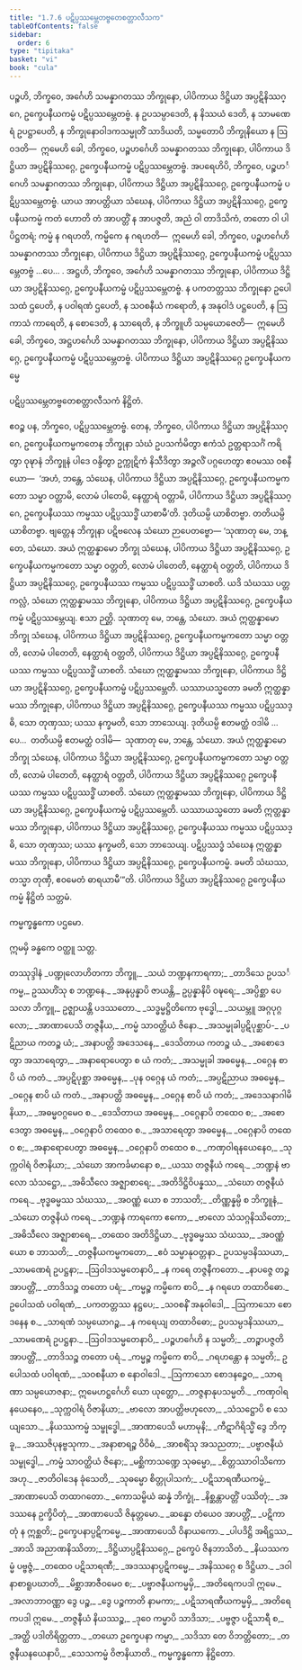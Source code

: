 ```yaml
---
title: "1.7.6 ပဋိပ္ပဿမ္ဘေတဗ္ဗတေစတ္တာလီသက"
tableOfContents: false
sidebar:
  order: 6
type: "tipitaka"
basket: "vi"
book: "cula"
---
```



<DynamicBreadcrumb />

<Division number="73" book="cula">

<Paragraph number="329" book="cula">
ပဉ္စဟိ, ဘိက္ခဝေ, အင်္ဂေဟိ သမန္နာဂတဿ ဘိက္ခုနော, ပါပိကာယ ဒိဋ္ဌိယာ အပ္ပဋိနိဿဂ္ဂေ, ဥက္ခေပနီယကမ္မံ ပဋိပ္ပဿမ္ဘေတဗ္ဗံ. န ဥပသမ္ပာဒေတိ, န နိဿယံ ဒေတိ, န သာမဏေရံ ဥပဋ္ဌာပေတိ, န ဘိက္ခုနောဝါဒကသမ္မုတိံ သာဒိယတိ, သမ္မတောပိ ဘိက္ခုနိယော န ဩဝဒတိ—  ဣမေဟိ ခေါ, ဘိက္ခဝေ, ပဉ္စဟင်္ဂေဟိ သမန္နာဂတဿ ဘိက္ခုနော, ပါပိကာယ ဒိဋ္ဌိယာ အပ္ပဋိနိဿဂ္ဂေ, ဥက္ခေပနီယကမ္မံ ပဋိပ္ပဿမ္ဘေတဗ္ဗံ.
</Paragraph>

<Paragraph number="330" book="cula">
အပရေဟိပိ, ဘိက္ခဝေ, ပဉ္စဟင်္ဂေဟိ သမန္နာဂတဿ ဘိက္ခုနော, ပါပိကာယ ဒိဋ္ဌိယာ အပ္ပဋိနိဿဂ္ဂေ, ဥက္ခေပနီယကမ္မံ ပဋိပ္ပဿမ္ဘေတဗ္ဗံ. ယာယ အာပတ္တိယာ သံဃေန, ပါပိကာယ ဒိဋ္ဌိယာ အပ္ပဋိနိဿဂ္ဂေ, ဥက္ခေပနီယကမ္မံ ကတံ ဟောတိ တံ အာပတ္တိံ န အာပဇ္ဇတိ, အညံ ဝါ တာဒိသိကံ, တတော ဝါ ပါပိဋ္ဌတရံ; ကမ္မံ န ဂရဟတိ, ကမ္မိကေ န ဂရဟတိ—  ဣမေဟိ ခေါ, ဘိက္ခဝေ, ပဉ္စဟင်္ဂေဟိ သမန္နာဂတဿ ဘိက္ခုနော, ပါပိကာယ ဒိဋ္ဌိယာ အပ္ပဋိနိဿဂ္ဂေ, ဥက္ခေပနီယကမ္မံ ပဋိပ္ပဿမ္ဘေတဗ္ဗံ …ပေ… .
</Paragraph>

<Paragraph number="331" book="cula">
အဋ္ဌဟိ, ဘိက္ခဝေ, အင်္ဂေဟိ သမန္နာဂတဿ ဘိက္ခုနော, ပါပိကာယ ဒိဋ္ဌိယာ အပ္ပဋိနိဿဂ္ဂေ, ဥက္ခေပနီယကမ္မံ ပဋိပ္ပဿမ္ဘေတဗ္ဗံ. န ပကတတ္တဿ ဘိက္ခုနော ဥပေါသထံ ဌပေတိ, န ပဝါရဏံ ဌပေတိ, န သဝစနီယံ ကရောတိ, န အနုဝါဒံ ပဋ္ဌပေတိ, န ဩကာသံ ကာရေတိ, န စောဒေတိ, န သာရေတိ, န ဘိက္ခူဟိ သမ္ပယောဇေတိ—  ဣမေဟိ ခေါ, ဘိက္ခဝေ, အဋ္ဌဟင်္ဂေဟိ သမန္နာဂတဿ ဘိက္ခုနော, ပါပိကာယ ဒိဋ္ဌိယာ အပ္ပဋိနိဿဂ္ဂေ, ဥက္ခေပနီယကမ္မံ ပဋိပ္ပဿမ္ဘေတဗ္ဗံ.

</Paragraph>
</Division>

<Paragraph number="332" book="cula">
ပါပိကာယ ဒိဋ္ဌိယာ အပ္ပဋိနိဿဂ္ဂေ ဥက္ခေပနီယကမ္မေ

  
ပဋိပ္ပဿမ္ဘေတဗ္ဗတေစတ္တာလီသကံ နိဋ္ဌိတံ.


</Paragraph>

<Division number="74" book="cula">

<Paragraph number="333" book="cula">
ဧဝဉ္စ ပန, ဘိက္ခဝေ, ပဋိပ္ပဿမ္ဘေတဗ္ဗံ. တေန, ဘိက္ခဝေ, ပါပိကာယ ဒိဋ္ဌိယာ အပ္ပဋိနိဿဂ္ဂေ, ဥက္ခေပနီယကမ္မကတေန ဘိက္ခုနာ သံဃံ ဥပသင်္ကမိတွာ ဧကံသံ ဥတ္တရာသင်္ဂံ ကရိတွာ ဝုဍ္ဎာနံ ဘိက္ခူနံ ပါဒေ ဝန္ဒိတွာ ဥက္ကုဋိကံ နိသီဒိတွာ အဉ္ဇလိံ ပဂ္ဂဟေတွာ ဧဝမဿ ဝစနီယော—  ‘အဟံ, ဘန္တေ, သံဃေန, ပါပိကာယ ဒိဋ္ဌိယာ အပ္ပဋိနိဿဂ္ဂေ, ဥက္ခေပနီယကမ္မကတော သမ္မာ ဝတ္တာမိ, လောမံ ပါတေမိ, နေတ္ထာရံ ဝတ္တာမိ, ပါပိကာယ ဒိဋ္ဌိယာ အပ္ပဋိနိဿဂ္ဂေ, ဥက္ခေပနီယဿ ကမ္မဿ ပဋိပ္ပဿဒ္ဓိံ ယာစာမီ’တိ. ဒုတိယမ္ပိ ယာစိတဗ္ဗာ. တတိယမ္ပိ ယာစိတဗ္ဗာ. ဗျတ္တေန ဘိက္ခုနာ ပဋိဗလေန သံဃော ဉာပေတဗ္ဗော—
</Paragraph>

<Paragraph number="334" book="cula">
‘သုဏာတု မေ, ဘန္တေ, သံဃော. အယံ ဣတ္ထန္နာမော ဘိက္ခု သံဃေန, ပါပိကာယ ဒိဋ္ဌိယာ အပ္ပဋိနိဿဂ္ဂေ, ဥက္ခေပနီယကမ္မကတော သမ္မာ ဝတ္တတိ, လောမံ ပါတေတိ, နေတ္ထာရံ ဝတ္တတိ, ပါပိကာယ ဒိဋ္ဌိယာ အပ္ပဋိနိဿဂ္ဂေ, ဥက္ခေပနီယဿ ကမ္မဿ ပဋိပ္ပဿဒ္ဓိံ ယာစတိ. ယဒိ သံဃဿ ပတ္တကလ္လံ, သံဃော ဣတ္ထန္နာမဿ ဘိက္ခုနော, ပါပိကာယ ဒိဋ္ဌိယာ အပ္ပဋိနိဿဂ္ဂေ, ဥက္ခေပနီယကမ္မံ ပဋိပ္ပဿမ္ဘေယျ. ဧသာ ဉတ္တိ.
</Paragraph>

<Paragraph number="335" book="cula">
သုဏာတု မေ, ဘန္တေ, သံဃော. အယံ ဣတ္ထန္နာမော ဘိက္ခု သံဃေန, ပါပိကာယ ဒိဋ္ဌိယာ အပ္ပဋိနိဿဂ္ဂေ, ဥက္ခေပနီယကမ္မကတော သမ္မာ ဝတ္တတိ, လောမံ ပါတေတိ, နေတ္ထာရံ ဝတ္တတိ, ပါပိကာယ ဒိဋ္ဌိယာ အပ္ပဋိနိဿဂ္ဂေ, ဥက္ခေပနီယဿ ကမ္မဿ ပဋိပ္ပဿဒ္ဓိံ ယာစတိ. သံဃော ဣတ္ထန္နာမဿ ဘိက္ခုနော, ပါပိကာယ ဒိဋ္ဌိယာ အပ္ပဋိနိဿဂ္ဂေ, ဥက္ခေပနီယကမ္မံ ပဋိပ္ပဿမ္ဘေတိ. ယဿာယသ္မတော ခမတိ ဣတ္ထန္နာမဿ ဘိက္ခုနော, ပါပိကာယ ဒိဋ္ဌိယာ အပ္ပဋိနိဿဂ္ဂေ, ဥက္ခေပနီယဿ ကမ္မဿ ပဋိပ္ပဿဒ္ဓိ, သော တုဏှဿ; ယဿ နက္ခမတိ, သော ဘာသေယျ.
</Paragraph>

<Paragraph number="336" book="cula">
ဒုတိယမ္ပိ ဧတမတ္ထံ ဝဒါမိ …ပေ…  တတိယမ္ပိ ဧတမတ္ထံ ဝဒါမိ—  သုဏာတု မေ, ဘန္တေ, သံဃော. အယံ ဣတ္ထန္နာမော ဘိက္ခု သံဃေန, ပါပိကာယ ဒိဋ္ဌိယာ အပ္ပဋိနိဿဂ္ဂေ, ဥက္ခေပနီယကမ္မကတော သမ္မာ ဝတ္တတိ, လောမံ ပါတေတိ, နေတ္ထာရံ ဝတ္တတိ, ပါပိကာယ ဒိဋ္ဌိယာ အပ္ပဋိနိဿဂ္ဂေ ဥက္ခေပနီယဿ ကမ္မဿ ပဋိပ္ပဿဒ္ဓိံ ယာစတိ. သံဃော ဣတ္ထန္နာမဿ ဘိက္ခုနော, ပါပိကာယ ဒိဋ္ဌိယာ အပ္ပဋိနိဿဂ္ဂေ, ဥက္ခေပနီယကမ္မံ ပဋိပ္ပဿမ္ဘေတိ. ယဿာယသ္မတော ခမတိ ဣတ္ထန္နာမဿ ဘိက္ခုနော, ပါပိကာယ ဒိဋ္ဌိယာ အပ္ပဋိနိဿဂ္ဂေ, ဥက္ခေပနီယဿ ကမ္မဿ ပဋိပ္ပဿဒ္ဓိ, သော တုဏှဿ; ယဿ နက္ခမတိ, သော ဘာသေယျ.
</Paragraph>

<Paragraph number="337" book="cula">
ပဋိပ္ပဿဒ္ဓံ သံဃေန ဣတ္ထန္နာမဿ ဘိက္ခုနော, ပါပိကာယ ဒိဋ္ဌိယာ အပ္ပဋိနိဿဂ္ဂေ, ဥက္ခေပနီယကမ္မံ. ခမတိ သံဃဿ, တသ္မာ တုဏှီ, ဧဝမေတံ ဓာရယာမီ’”တိ.

</Paragraph>
</Division>

<Paragraph number="338" book="cula">
ပါပိကာယ ဒိဋ္ဌိယာ အပ္ပဋိနိဿဂ္ဂေ ဥက္ခေပနီယကမ္မံ နိဋ္ဌိတံ သတ္တမံ.

  
ကမ္မက္ခန္ဓကော ပဌမော.

  
ဣမမှိ ခန္ဓကေ ဝတ္ထူ သတ္တ.



</Paragraph>

<Paragraph number="339" type="center" book="cula">
တဿုဒ္ဒါနံ


</Paragraph>

<Paragraph number="340" type="verses" book="cula">
_ပဏ္ဍုလောဟိတကာ ဘိက္ခူ,_  
_သယံ ဘဏ္ဍနကာရကာ;_  
_တာဒိသေ ဥပသင်္ကမ္မ,_  
ဥဿဟိံသု စ ဘဏ္ဍနေ._  

</Paragraph>

<Paragraph number="341" book="cula">
_အနုပ္ပန္နာပိ ဇာယန္တိ,_  
ဥပ္ပန္နာနိပိ ဝဍ္ဎရေ;_  
_အပ္ပိစ္ဆာ ပေသလာ ဘိက္ခူ,_  
ဥဇ္ဈာယန္တိ ပဒဿတော._  

</Paragraph>

<Paragraph number="342" type="verses" book="cula">
_သဒ္ဓမ္မဋ္ဌိတိကော ဗုဒ္ဓေါ,_  
_သယမ္ဘူ အဂ္ဂပုဂ္ဂလော;_  
_အာဏာပေသိ တဇ္ဇနီယ,_  
_ကမ္မံ သာဝတ္ထိယံ ဇိနော._  

</Paragraph>

<Paragraph number="343" type="verses" book="cula">
_အသမ္မုခါပ္ပဋိပုစ္ဆာပ်-_  
_ပဋိညာယ ကတဉ္စ ယံ;_  
_အနာပတ္တိ အဒေသနေ,_  
_ဒေသိတာယ ကတဉ္စ ယံ._  

</Paragraph>

<Paragraph number="344" type="verses" book="cula">
_အစောဒေတွာ အသာရေတွာ,_  
_အနာရောပေတွာ စ ယံ ကတံ;_  
_အသမ္မုခါ အဓမ္မေန,_  
_ဝဂ္ဂေန စာပိ ယံ ကတံ._  

</Paragraph>

<Paragraph number="345" type="verses" book="cula">
_အပ္ပဋိပုစ္ဆာ အဓမ္မေန,_  
_ပုန ဝဂ္ဂေန ယံ ကတံ;_  
_အပ္ပဋိညာယ အဓမ္မေန,_  
_ဝဂ္ဂေန စာပိ ယံ ကတံ._  

</Paragraph>

<Paragraph number="346" type="verses" book="cula">
_အနာပတ္တိ အဓမ္မေန,_  
_ဝဂ္ဂေန စာပိ ယံ ကတံ;_  
_အဒေသနာဂါမိနိယာ,_  
_အဓမ္မဝဂ္ဂမေဝ စ._  

</Paragraph>

<Paragraph number="347" type="verses" book="cula">
_ဒေသိတာယ အဓမ္မေန,_  
_ဝဂ္ဂေနာပိ တထေဝ စ;_  
_အစောဒေတွာ အဓမ္မေန,_  
_ဝဂ္ဂေနာပိ တထေဝ စ._  

</Paragraph>

<Paragraph number="348" type="verses" book="cula">
_အသာရေတွာ အဓမ္မေန,_  
_ဝဂ္ဂေနာပိ တထေဝ စ;_  
_အနာရောပေတွာ အဓမ္မေန,_  
_ဝဂ္ဂေနာပိ တထေဝ စ._  

</Paragraph>

<Paragraph number="349" type="verses" book="cula">
_ကဏှဝါရနယေနေဝ,_  
_သုက္ကဝါရံ ဝိဇာနိယာ;_  
_သံဃော အာကင်္ခမာနော စ,_  
_ယဿ တဇ္ဇနီယံ ကရေ._  

</Paragraph>

<Paragraph number="350" type="verses" book="cula">
_ဘဏ္ဍနံ ဗာလော သံသဋ္ဌော,_  
_အဓိသီလေ အဇ္ဈာစာရေ;_  
_အတိဒိဋ္ဌိဝိပန္နဿ,_  
_သံဃော တဇ္ဇနီယံ ကရေ._  

</Paragraph>

<Paragraph number="351" type="verses" book="cula">
_ဗုဒ္ဓဓမ္မဿ သံဃဿ,_  
_အဝဏ္ဏံ ယော စ ဘာသတိ;_  
_တိဏ္ဏန္နမ္ပိ စ ဘိက္ခူနံ,_  
_သံဃော တဇ္ဇနိယံ ကရေ._  

</Paragraph>

<Paragraph number="352" type="verses" book="cula">
_ဘဏ္ဍနံ ကာရကော ဧကော,_  
_ဗာလော သံသဂ္ဂနိဿိတော;_  
_အဓိသီလေ အဇ္ဈာစာရေ,_  
_တထေဝ အတိဒိဋ္ဌိယာ._  

</Paragraph>

<Paragraph number="353" type="verses" book="cula">
_ဗုဒ္ဓဓမ္မဿ သံဃဿ,_  
_အဝဏ္ဏံ ယော စ ဘာသတိ;_  
_တဇ္ဇနီယကမ္မကတော,_  
_ဧဝံ သမ္မာနုဝတ္တနာ._  

</Paragraph>

<Paragraph number="354" type="verses" book="cula">
ဥပသမ္ပဒနိဿယာ,_  
_သာမဏေရံ ဥပဋ္ဌနာ;_  
_ဩဝါဒသမ္မတေနာပိ,_  
_န ကရေ တဇ္ဇနီကတော._  

</Paragraph>

<Paragraph number="355" type="verses" book="cula">
_နာပဇ္ဇေ တဉ္စ အာပတ္တိံ,_  
_တာဒိသဉ္စ တတော ပရံ;_  
_ကမ္မဉ္စ ကမ္မိကေ စာပိ,_  
_န ဂရဟေ တထာဝိဓော._  

</Paragraph>

<Paragraph number="356" type="verses" book="cula">
ဥပေါသထံ ပဝါရဏံ,_  
_ပကတတ္တဿ နဋ္ဌပေ;_  
_သဝစနိံ အနုဝါဒေါ,_  
_ဩကာသော စောဒနေန စ._  

</Paragraph>

<Paragraph number="357" type="verses" book="cula">
_သာရဏံ သမ္ပယောဂဉ္စ,_  
_န ကရေယျ တထာဝိဓော;_  
ဥပသမ္ပဒနိဿယာ,_  
_သာမဏေရံ ဥပဋ္ဌနာ._  

</Paragraph>

<Paragraph number="358" type="verses" book="cula">
_ဩဝါဒသမ္မတေနာပိ,_  
_ပဉ္စဟင်္ဂေဟိ န သမ္မတိ;_  
_တဉ္စာပဇ္ဇတိ အာပတ္တိံ,_  
_တာဒိသဉ္စ တတော ပရံ._  

</Paragraph>

<Paragraph number="359" type="verses" book="cula">
_ကမ္မဉ္စ ကမ္မိကေ စာပိ,_  
_ဂရဟန္တော န သမ္မတိ;_  
ဥပေါသထံ ပဝါရဏံ,_  
_သဝစနီယာ စ နောဝါဒေါ._  

</Paragraph>

<Paragraph number="360" type="verses" book="cula">
_ဩကာသော စောဒနဉ္စေဝ,_  
_သာရဏာ သမ္ပယောဇနာ;_  
ဣမေဟဋ္ဌင်္ဂေဟိ ယော ယုတ္တော,_  
_တဇ္ဇနာနုပသမ္မတိ._  

</Paragraph>

<Paragraph number="361" type="verses" book="cula">
_ကဏှဝါရနယေနေဝ,_  
_သုက္ကဝါရံ ဝိဇာနိယာ;_  
_ဗာလော အာပတ္တိဗဟုလော,_  
_သံသဋ္ဌောပိ စ သေယျသော._  

</Paragraph>

<Paragraph number="362" type="verses" book="cula">
_နိယဿကမ္မံ သမ္ဗုဒ္ဓေါ,_  
_အာဏာပေသိ မဟာမုနိ;_  
_ကီဋာဂိရိသ္မိံ ဒွေ ဘိက္ခူ,_  
_အဿဇိပုနဗ္ဗသုကာ._  

</Paragraph>

<Paragraph number="363" type="verses" book="cula">
_အနာစာရဉ္စ ဝိဝိဓံ,_  
_အာစရိံသု အသညတာ;_  
_ပဗ္ဗာဇနီယံ သမ္ဗုဒ္ဓေါ,_  
_ကမ္မံ သာဝတ္ထိယံ ဇိနော;_  
_မစ္ဆိကာသဏ္ဍေ သုဓမ္မော,_  
_စိတ္တဿာဝါသိကော အဟု._  

</Paragraph>

<Paragraph number="364" type="verses" book="cula">
_ဇာတိဝါဒေန ခုံသေတိ,_  
_သုဓမ္မော စိတ္တုပါသကံ;_  
_ပဋိသာရဏီယကမ္မံ,_  
_အာဏာပေသိ တထာဂတော._  

</Paragraph>

<Paragraph number="365" type="verses" book="cula">
_ကောသမ္ဗိယံ ဆန္နံ ဘိက္ခုံ,_  
_နိစ္ဆန္တာပတ္တိံ ပဿိတုံ;_  
_အဒဿနေ ဥက္ခိပိတုံ,_  
_အာဏာပေသိ ဇိနုတ္တမော._  

</Paragraph>

<Paragraph number="366" type="verses" book="cula">
_ဆန္နော တံယေဝ အာပတ္တိံ,_  
_ပဋိကာတုံ န ဣစ္ဆတိ;_  
ဥက္ခေပနာပ္ပဋိကမ္မေ,_  
_အာဏာပေသိ ဝိနာယကော._  

</Paragraph>

<Paragraph number="367" type="verses" book="cula">
_ပါပဒိဋ္ဌိ အရိဋ္ဌဿ,_  
_အာသိ အညာဏနိဿိတာ;_  
_ဒိဋ္ဌိယာပ္ပဋိနိဿဂ္ဂေ,_  
ဥက္ခေပံ ဇိနဘာသိတံ._  

</Paragraph>

<Paragraph number="368" type="verses" book="cula">
_နိယဿကမ္မံ ပဗ္ဗဇ္ဇံ,_  
_တထေဝ ပဋိသာရဏီ;_  
_အဒဿနာပ္ပဋိကမ္မေ,_  
_အနိဿဂ္ဂေ စ ဒိဋ္ဌိယာ._  

</Paragraph>

<Paragraph number="369" type="verses" book="cula">
_ဒဝါနာစာရူပဃာတိ,_  
_မိစ္ဆာအာဇီဝမေဝ စ;_  
_ပဗ္ဗာဇနီယကမ္မမှိ,_  
_အတိရေကပဒါ ဣမေ._  

</Paragraph>

<Paragraph number="370" type="verses" book="cula">
_အလာဘာဝဏ္ဏာ ဒွေ ပဉ္စ,_  
_ဒွေ ပဉ္စကာတိ နာမကာ;_  
_ပဋိသာရဏီယကမ္မမှိ,_  
_အတိရေကပဒါ ဣမေ._  

</Paragraph>

<Paragraph number="371" type="verses" book="cula">
_တဇ္ဇနီယံ နိယဿဉ္စ,_  
_ဒုဝေ ကမ္မာပိ သာဒိသာ;_  
_ပဗ္ဗဇ္ဇာ ပဋိသာရီ စ,_  
_အတ္ထိ ပဒါတိရိတ္တတာ._  

</Paragraph>

<Paragraph number="372" type="verses" book="cula">
_တယော ဥက္ခေပနာ ကမ္မာ,_  
_သဒိသာ တေ ဝိဘတ္တိတော;_  
_တဇ္ဇနီယနယေနာပိ,_  
_သေသကမ္မံ ဝိဇာနိယာတိ._  


</Paragraph>

<Paragraph number="373" type="center" book="cula">
ကမ္မက္ခန္ဓကော နိဋ္ဌိတော.
</Paragraph>